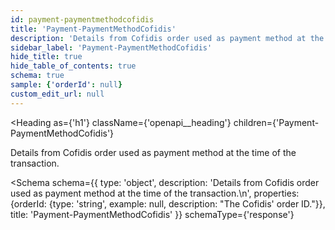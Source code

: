 ```yaml
---
id: payment-paymentmethodcofidis
title: 'Payment-PaymentMethodCofidis'
description: 'Details from Cofidis order used as payment method at the time of the transaction.'
sidebar_label: 'Payment-PaymentMethodCofidis'
hide_title: true
hide_table_of_contents: true
schema: true
sample: {'orderId': null}
custom_edit_url: null
---
```



<Heading
  as={'h1'}
  className={'openapi__heading'}
  children={'Payment-PaymentMethodCofidis'}
></Heading>

Details from Cofidis order used as payment method at the time of the transaction.

<Schema
  schema={{
    type: 'object',
    description:
      'Details from Cofidis order used as payment method at the time of the transaction.\n',
    properties: {orderId: {type: 'string', example: null, description: "The Cofidis' order ID."}},
    title: 'Payment-PaymentMethodCofidis'
  }}
  schemaType={'response'}
></Schema>
